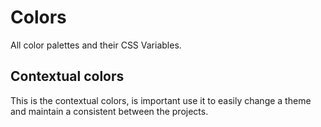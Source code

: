 
<Meta title="Getting Started|Styles/Colors" />

# Colors

All color palettes and their CSS Variables.

## Contextual colors

This is the contextual colors, is important use it to easily change a theme and maintain a consistent between the projects.

<ColorPalette>
  <ColorItem
    title="Neutral"
    subtitle="A neutral color"
    colors={[
      'var(--color-neutral-dark-1)',
      'var(--color-neutral-regular)',
      'var(--color-neutral-light-1)',
      'var(--color-neutral-light-2)',
      'var(--color-neutral-light-3)',
      'var(--color-neutral-light-4)',
      'var(--color-neutral-light-5)',
      'var(--color-neutral-white)',
    ]}
  />
  <ColorItem
    title="Brand Primary"
    colors={[
      'var(--color-brand-primary-dark-1)',
      'var(--color-brand-primary-regular)',
      'var(--color-brand-primary-light-1)',
      'var(--color-brand-primary-light-2)',
    ]}
  />
  <ColorItem
    title="Secondary"
    colors={[
      'var(--color-brand-secondary-dark-1)',
      'var(--color-brand-secondary-regular)',
      'var(--color-brand-secondary-light-1)',
      'var(--color-brand-secondary-light-2)',
    ]}
  />
  <ColorItem
    title="Success"
    subtitle="Success color, used for example in nice results"
    colors={[
      'var(--color-contextual-success-dark-1)',
      'var(--color-contextual-success-regular)',
      'var(--color-contextual-success-light-1)',
      'var(--color-contextual-success-light-2)',
    ]}
  />
  <ColorItem
    title="Danger"
    subtitle="Danger color, used for example in errors"
    colors={[
      'var(--color-contextual-error-dark-1)',
      'var(--color-contextual-error-regular)',
      'var(--color-contextual-error-light-1)',
      'var(--color-contextual-error-light-2)',
    ]}
  />
  <ColorItem
    title="Warning"
    subtitle="Used for example in warnings"
    colors={[
      'var(--color-contextual-warning-dark-1)',
      'var(--color-contextual-warning-regular)',
      'var(--color-contextual-warning-light-1)',
      'var(--color-contextual-warning-light-2)',
    ]}
  />
  <ColorItem
    title="Info"
    subtitle="Used to communicate informational messages."
    colors={[
      'var(--color-contextual-info-dark-1)',
      'var(--color-contextual-info-regular)',
      'var(--color-contextual-info-light-1)',
      'var( --color-contextual-info-light-2)',
    ]}
  />
  <ColorItem
    title="Disabled"
    subtitle="Used just in disabled states"
    colors={['var(--disabled-color)', 'var(--disabled-color-contrast)']}
  />
  <ColorItem
    title="Text"
    subtitle="Used just in text colors"
    colors={['var(--text-color)', 'var(--text-color-lighten)']}
  />
</ColorPalette>
